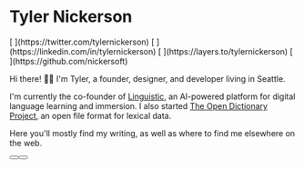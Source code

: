 

<div>

<div class="mb-8">
  <Avatar />
</div>

# Tyler Nickerson

<div class="social">
  [<Twitter />
  ](https://twitter.com/tylernickerson) [<LinkedIn />
  ](https://linkedin.com/in/tylernickerson) [<Layers />
  ](https://layers.to/tylernickerson) [<GitHub />
  ](https://github.com/nickersoft)
</div>

Hi there! 👋🏻 I'm Tyler, a founder, designer, and developer living in Seattle.

I'm currently the co-founder of [Linguistic](https://linguistic.io), an AI-powered platform for digital language learning and immersion. I also started [The Open Dictionary Project](https://odict.org), an open file format for lexical data.

Here you'll mostly find my writing, as well as where to find me elsewhere on
the web.

  <div class="flex mt-8 flex-col lg:flex-row items-start lg:items-center gap-2"> 
    <Button href="mailto:tyler@linguistic.io" title="Message me" icon={Email} />
    <Button href="https://read.cv/tnick" variant="secondary" iconPlacement="after" title="Read my resume" icon={OpenInNew} />
  </div>
</div>
